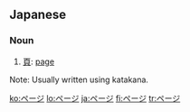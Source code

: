 ==Japanese==

===Noun===
{{ja-noun|ka|rom=pēji|hidx=へえじ''}}

# [[頁]]: [[page]]

Note: Usually written using katakana.

[[ko:ページ]]
[[lo:ページ]]
[[ja:ページ]]
[[fi:ページ]]
[[tr:ページ]]